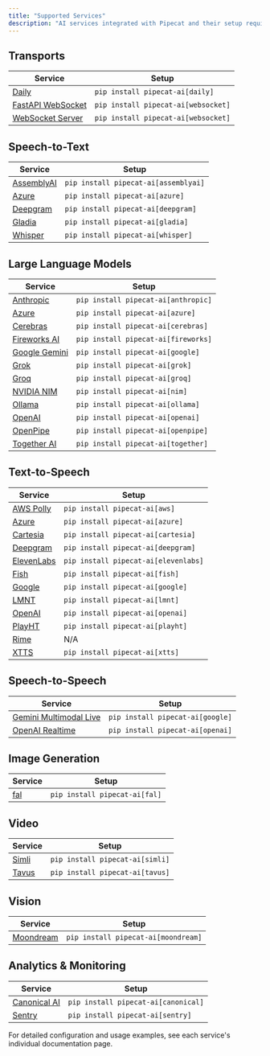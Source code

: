 ```yaml
---
title: "Supported Services"
description: "AI services integrated with Pipecat and their setup requirements"
---
```


## Transports

| Service                                                           | Setup                               |
| ----------------------------------------------------------------- | ----------------------------------- |
| [Daily](/server/services/transport/daily)                         | `pip install pipecat-ai[daily]`     |
| [FastAPI WebSocket](/server/services/transport/fastapi-websocket) | `pip install pipecat-ai[websocket]` |
| [WebSocket Server](/server/services/transport/websocket-server)   | `pip install pipecat-ai[websocket]` |

## Speech-to-Text

| Service                                       | Setup                                |
| --------------------------------------------- | ------------------------------------ |
| [AssemblyAI](/server/services/stt/assemblyai) | `pip install pipecat-ai[assemblyai]` |
| [Azure](/server/services/stt/azure)           | `pip install pipecat-ai[azure]`      |
| [Deepgram](/server/services/stt/deepgram)     | `pip install pipecat-ai[deepgram]`   |
| [Gladia](/server/services/stt/gladia)         | `pip install pipecat-ai[gladia]`     |
| [Whisper](/server/services/stt/whisper)       | `pip install pipecat-ai[whisper]`    |

## Large Language Models

| Service                                        | Setup                               |
| ---------------------------------------------- | ----------------------------------- |
| [Anthropic](/server/services/llm/anthropic)    | `pip install pipecat-ai[anthropic]` |
| [Azure](/server/services/llm/azure)            | `pip install pipecat-ai[azure]`     |
| [Cerebras](/server/services/llm/cerebras)      | `pip install pipecat-ai[cerebras]`  |
| [Fireworks AI](/server/services/llm/fireworks) | `pip install pipecat-ai[fireworks]` |
| [Google Gemini](/server/services/llm/gemini)   | `pip install pipecat-ai[google]`    |
| [Grok](/server/services/llm/grok)              | `pip install pipecat-ai[grok]`      |
| [Groq](/server/services/llm/groq)              | `pip install pipecat-ai[groq]`      |
| [NVIDIA NIM](/server/services/llm/nim)         | `pip install pipecat-ai[nim]`       |
| [Ollama](/server/services/llm/ollama)          | `pip install pipecat-ai[ollama]`    |
| [OpenAI](/server/services/llm/openai)          | `pip install pipecat-ai[openai]`    |
| [OpenPipe](/server/services/llm/openpipe)      | `pip install pipecat-ai[openpipe]`  |
| [Together AI](/server/services/llm/together)   | `pip install pipecat-ai[together]`  |

## Text-to-Speech

| Service                                       | Setup                                |
| --------------------------------------------- | ------------------------------------ |
| [AWS Polly](/server/services/tts/aws)         | `pip install pipecat-ai[aws]`        |
| [Azure](/server/services/tts/azure)           | `pip install pipecat-ai[azure]`      |
| [Cartesia](/server/services/tts/cartesia)     | `pip install pipecat-ai[cartesia]`   |
| [Deepgram](/server/services/tts/deepgram)     | `pip install pipecat-ai[deepgram]`   |
| [ElevenLabs](/server/services/tts/elevenlabs) | `pip install pipecat-ai[elevenlabs]` |
| [Fish](/server/services/tts/fish)             | `pip install pipecat-ai[fish]`       |
| [Google](/server/services/tts/google)         | `pip install pipecat-ai[google]`     |
| [LMNT](/server/services/tts/lmnt)             | `pip install pipecat-ai[lmnt]`       |
| [OpenAI](/server/services/tts/openai)         | `pip install pipecat-ai[openai]`     |
| [PlayHT](/server/services/tts/playht)         | `pip install pipecat-ai[playht]`     |
| [Rime](/server/services/tts/rime)             | N/A                                  |
| [XTTS](/server/services/tts/xtts)             | `pip install pipecat-ai[xtts]`       |

## Speech-to-Speech

| Service                                               | Setup                            |
| ----------------------------------------------------- | -------------------------------- |
| [Gemini Multimodal Live](/server/services/s2s/gemini) | `pip install pipecat-ai[google]` |
| [OpenAI Realtime](/server/services/s2s/openai)        | `pip install pipecat-ai[openai]` |

## Image Generation

| Service                                      | Setup                         |
| -------------------------------------------- | ----------------------------- |
| [fal](/server/services/image-generation/fal) | `pip install pipecat-ai[fal]` |

## Video

| Service                               | Setup                           |
| ------------------------------------- | ------------------------------- |
| [Simli](/server/services/video/simli) | `pip install pipecat-ai[simli]` |
| [Tavus](/server/services/video/tavus) | `pip install pipecat-ai[tavus]` |

## Vision

| Service                                        | Setup                               |
| ---------------------------------------------- | ----------------------------------- |
| [Moondream](/server/services/vision/moondream) | `pip install pipecat-ai[moondream]` |

## Analytics & Monitoring

| Service                                              | Setup                               |
| ---------------------------------------------------- | ----------------------------------- |
| [Canonical AI](/server/services/analytics/canonical) | `pip install pipecat-ai[canonical]` |
| [Sentry](/server/services/analytics/sentry)          | `pip install pipecat-ai[sentry]`    |

For detailed configuration and usage examples, see each service's individual documentation page.
